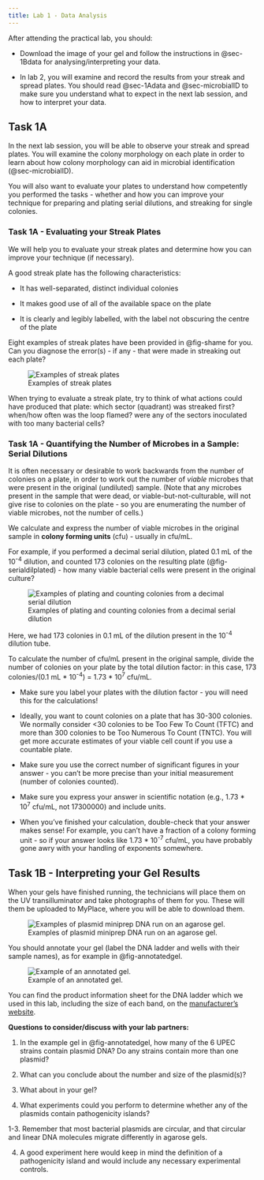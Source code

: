```yaml
---
title: Lab 1 - Data Analysis
---
```


::: {.todo title="Lab 1 - Data Analysis Tasks"}

After attending the practical lab, you should:

* Download the image of your gel and follow the instructions in @sec-1Bdata for analysing/interpreting your data.

* In lab 2, you will examine and record the results from your streak and spread plates. You should read @sec-1Adata and @sec-microbialID to make sure you understand what to expect in the next lab session, and how to interpret your data.

:::

## Task 1A {#sec-1Adata}

In the next lab session, you will be able to observe your streak and spread plates. You will examine the colony morphology on each plate in order to learn about how colony morphology can aid in microbial identification (@sec-microbialID). 

You will also want to evaluate your plates to understand how competently you performed the tasks - whether and how you can improve your technique for preparing and plating serial dilutions, and streaking for single colonies.

### Task 1A - Evaluating your Streak Plates

We will help you to evaluate your streak plates and determine how you can improve your technique (if necessary). 

A good streak plate has the following characteristics:

* It has well-separated, distinct individual colonies

* It makes good use of all of the available space on the plate

* It is clearly and legibly labelled, with the label not obscuring the centre of the plate

::: {#discussion-streak .discussion title="What's wrong with my streak?"}

Eight examples of streak plates have been provided in @fig-shame for you. Can you diagnose the error(s) - if any - that were made in streaking out each plate?

![Examples of streak plates](images/streak-shame.jpg){#fig-shame}

:::

::: {.discussion-hints title="Hints - diagnosing streak plate woes" collapse="true"}

When trying to evaluate a streak plate, try to think of what actions could have produced that plate: which sector (quadrant) was streaked first? when/how often was the loop flamed? were any of the sectors inoculated with too many bacterial cells? 

:::


### Task 1A - Quantifying the Number of Microbes in a Sample: Serial Dilutions {#sec-ennumeration}

It is often necessary or desirable to work backwards from the number of colonies on a plate, in order to work out the number of *viable* microbes that were present in the original (undiluted) sample. (Note that any microbes present in the sample that were dead, or viable-but-not-culturable, will not give rise to colonies on the plate - so you are enumerating the number of viable microbes, not the number of cells.)

We calculate and express the number of viable microbes in the original sample in **colony forming units** (cfu) - usually in cfu/mL. 

For example, if you performed a decimal serial dilution, plated 0.1 mL of the 10<sup>-4</sup> dilution, and counted 173 colonies on the resulting plate (@fig-serialdilplated) - how many viable bacterial cells were present in the original culture? 

![Examples of plating and counting colonies from a decimal serial dilution](images/serialdilplated.jpg){#fig-serialdilplated}

Here, we had 173 colonies in 0.1 mL of the dilution present in the 10<sup>-4</sup> dilution tube. 

To calculate the number of cfu/mL present in the original sample, divide the number of colonies on your plate by the total dilution factor: in this case, 173 colonies/(0.1 mL * 10<sup>-4</sup>) = 1.73 * 10<sup>7</sup> cfu/mL. 

::: {.callout-tip title="Top tips for calculating cfu/mL"}

* Make sure you label your plates with the dilution factor - you will need this for the calculations!

* Ideally, you want to count colonies on a plate that has 30-300 colonies. We normally consider <30 colonies to be Too Few To Count (TFTC) and more than 300 colonies to be Too Numerous To Count (TNTC). You will get more accurate estimates of your viable cell count if you use a countable plate. 

* Make sure you use the correct number of significant figures in your answer - you can't be more precise than your initial measurement (number of colonies counted).

* Make sure you express your answer in scientific notation (e.g., 1.73 * 10<sup>7</sup> cfu/mL, not 17300000) and include units.

* When you've finished your calculation, double-check that your answer makes sense! For example, you can't have a fraction of a colony forming unit - so if your answer looks like 1.73 * 10<sup>-7</sup> cfu/mL, you have probably gone awry with your handling of exponents somewhere.
:::

## Task 1B - Interpreting your Gel Results {#sec-1Bdata}

When your gels have finished running, the technicians will place them on the UV transilluminator and take photographs of them for you. These will them be uploaded to MyPlace, where you will be able to download them.

![Examples of plasmid miniprep DNA run on an agarose gel.](images/miniprep-gel.jpg){#fig-miniprepgel}

You should annotate your gel (label the DNA ladder and wells with their sample names), as for example in @fig-annotatedgel. 

![Example of an annotated gel.](images/annotatedgel.jpg){#fig-annotatedgel}

You can find the product information sheet for the DNA ladder which we used in this lab, including the size of each band, on the <a href="https://www.neb.com/en-gb/products/n3232-1-kb-dna-ladder">manufacturer's website</a>. 

::: {#discussion-streak .discussion title="Interpreting the results from your agarose gels"}

**Questions to consider/discuss with your lab partners:**

1. In the example gel in @fig-annotatedgel, how many of the 6 UPEC strains contain plasmid DNA? Do any strains contain more than one plasmid?

2. What can you conclude about the number and size of the plasmid(s)?

3. What about in your gel?

4. What experiments could you perform to determine whether any of the plasmids contain pathogenicity islands?

:::

::: {.discussion-hints title="Hints - interpreting the example gel results" collapse="true"}

1-3. Remember that most bacterial plasmids are circular, and that circular and linear DNA molecules migrate differently in agarose gels.

4. A good experiment here would keep in mind the definition of a pathogenicity island and would include any necessary experimental controls.

:::